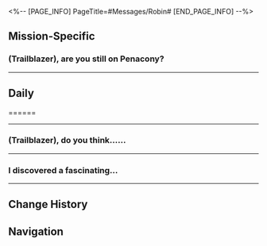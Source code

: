 <%-- [PAGE_INFO]
PageTitle=#Messages/Robin#
[END_PAGE_INFO] --%>
{{Messages Infobox
|id        = 1309
|image     = Character Robin Icon.png
|type      = Character
|sender    = Robin
|signature = Let's share our wings with one another.
|faction   = Penacony
}}

==Mission-Specific==
===(Trailblazer), are you still on Penacony?===
{{Messages
|start_condition = 
|text =
:'''Robin:''' (Trailblazer), are you still on Penacony?
:'''Robin:''' I have a favor to ask...
:{Choice} Do tell.
::'''(Trailblazer):''' I am
::'''(Trailblazer):''' What is it?
:{Choice} Not there right now.
::'''(Trailblazer):''' I'm not there right now
::'''(Trailblazer):''' Wait for me to return if it's not urgent
:'''Robin:''' Ah, actually... it's about the Grand Theater
:'''Robin:''' You may have heard about the Oak Family's past proclamation that guests will be absolutely safe &mdash; that is all thanks to Order's power
:'''Robin:''' But this strength has since almost dissipated on Penacony, which also means that in the present dreams, "death" is not an impossibility
:'''Robin:''' When my older brother and I crashed onto the land back then, I was thrust into unconscious darkness... But when I awoke, I was surrounded by nurses, and my brother was nowhere to be seen
:'''Robin:''' I wanted to know if he was safe, but they refused to tell me... It is out of desperation that I would ask you if you could look for my brother in the Grand Theater
:'''Robin:''' Even a tiny clue would be assuring
:'''Robin:''' I'm now, really
:'''Robin:''' really afraid
:{Choice} Don't worry. Leave it to me.
::'''(Trailblazer):''' Understood
::'''(Trailblazer):''' Leave it to me. I'll think of something
::'''(Trailblazer):''' I'm sure he's fine
:{Choice} Prepare for the worst...
::'''(Trailblazer):''' Got it. I'll help
::'''(Trailblazer):''' But I can't guarantee results
::'''(Trailblazer):''' You'll have to prepare for the worst...
:'''Robin:''' ...
:'''Robin:''' Thank you, (Trailblazer).
:'''Robin:''' I'm eternally thankful
:'''Robin:''' If you find anything, look for me near the ticketing booth
:'''Robin:''' I'll be disguised as an Intellitron dressed in blue formal attire, to avoid the Hounds' noses
:'''Robin:''' Please...
}}
----

==Daily==
======
{{Messages|text=
:'''Robin:''' [[File:Sticker PPG 07 Pom-Pom 01.png|80px]]
:'''Robin:''' (Trailblazer), how's it going?
:{Choice} Pretty good. How about you?
::'''(Trailblazer):''' Pretty good. How about you? Been busy?
::'''Robin:''' The preparation for my performance is almost done, so I'm free today
:{Choice} A superstar is texting me!
::'''(Trailblazer):''' Wow! A message from a superstar! I'm truly honored!
::'''Robin:''' [[File:Sticker PPG 07 Pom-Pom 08.png|80px]]
::'''Robin:''' I'll take that as a joke. There's no need for us to be so formal with each other, right?
:'''Robin:''' Just listened to a blues instrumental called 'Flowerwild.' It's perfect for playing on the Express to help relax. Sharing it with you, hope you like it.
:{Choice} What's the song like?
::'''(Trailblazer):''' What's the song like?
::'''Robin:''' Hmm... It's a song that carries some floral scents
::'''Robin:''' If you listen closely to this piece, it's as if you're amidst a sea of flowers... with windmills turning in the distance and sunlight casting over a maiden's skirt. Truly wondrous
:{Choice} It rings a bell
::'''(Trailblazer):''' It rings a bell
::'''(Trailblazer):''' The Phonograph on the Express has played the song before. The conductor said they caught the scent of flowers after listening to it!
::'''Robin:''' That's right! I feel the same way
::'''Robin:''' Listen closely to this piece, and it's as if you're amidst a sea of flowers... with windmills turning in the distance and sunlight casting over a maiden's skirt. Truly wondrous
::'''Robin:''' By the way, there's something important I need to tell you... It might come as a surprise to you
::{Choice} [[File:Sticker PPG 07 Pom-Pom 07.png|80px]]
::'''(Trailblazer):''' [[File:Sticker PPG 07 Pom-Pom 07.png|80px]]
::'''Robin:''' The location of my upcoming concert isn't far from Penacony, so I took the liberty of having the butler send some VIP concert tickets to the Express Crew...
::'''Robin:''' Because of my tight rehearsal schedule, I didn't give you a heads-up beforehand. Please forgive me
::{Choice} I don't mind at all
:::'''(Trailblazer):''' Thanks, Miss Robin! I wouldn't mind at all!
::{Choice} I'll make time for it!
:::'''(Trailblazer):''' Thanks, Miss Robin! I'll make time for it!
::{Choice} Now everyone is gonna lose sleep!
:::'''(Trailblazer):''' Thanks, Miss Robin! Now everyone's going to be too excited to sleep!
::'''Robin:''' I'll be looking forward to seeing you when I'm onstage
;(All choices lead to the following options)
:{Choice} Your songs are great too
::'''(Trailblazer):''' Your songs are great too. There's something inspiring about them
::'''Robin:''' Thank you! Actually... I often struggle with how to convey my truest emotions to the audience when singing
::'''Robin:''' Hearing you say that puts me at ease. I'll keep pushing forward
:{Choice} Please keep the recommendations coming
::'''(Trailblazer):''' Love the music! Please keep the recommendations coming
::'''Robin:''' Of course!
::'''Robin:''' Next time I come across some good music, I'll make sure to share it with you
:{Choice} I too wanna write songs
::'''(Trailblazer):''' I'm eager to give songwriting a shot as well!
::'''Robin:''' [[File:Sticker PPG 07 Pom-Pom 08.png|80px]]
::'''Robin:''' No problem! We can do it together if you don't mind
:'''Robin:''' By the way, there's something important I need to tell you... It might come as a surprise to you
:{Choice} [[File:Sticker PPG 07 Pom-Pom 07.png|80px]]
:'''(Trailblazer):''' [[File:Sticker PPG 07 Pom-Pom 07.png|80px]]
:'''Robin:''' The location of my upcoming concert isn't far from Penacony, so I took the liberty of having the butler send some VIP concert tickets to the Express Crew...
:'''Robin:''' Because of my tight rehearsal schedule, I didn't give you a heads-up beforehand. Please forgive me
:{Choice} I don't mind at all
::'''(Trailblazer):''' Thanks, Miss Robin! I wouldn't mind at all!
:{Choice} I'll make time for it!
::'''(Trailblazer):''' Thanks, Miss Robin! I'll make time for it!
:{Choice} Now everyone is gonna lose sleep!
::'''(Trailblazer):''' Thanks, Miss Robin! Now everyone's going to be too excited to sleep!
:'''Robin:''' I'll be looking forward to seeing you when I'm onstage
}}
----

===(Trailblazer), do you think......===
{{Messages|text=
:'''Robin:''' (Trailblazer), do you think... a bird with broken wings still has a chance to fly?
:{Choice} There's hope as long as it's alive
::'''(Trailblazer):''' There's hope as long as it's alive
::'''Robin:''' Yes, your thought echoes mine
::'''Robin:''' I saw a little bird with one of its wings broken on the panorama floor a few days ago. My heart went out to it
:{Choice} Hard to say
::'''(Trailblazer):''' It's hard to say. I need to look at it in more detail
::'''Robin:''' Is that so... You are not wrong to think that way. After all, fate isn't predetermined, and a brief occurrence doesn't shape the future
::{Choice} Did something happen?
::'''(Trailblazer):''' Did something happen?
::'''Robin:''' I saw a little bird with a broken wing on the panorama floor a few days ago. My heart went out to it
:'''Robin:''' I brought it back home, hoping it would make a fast recovery
:'''Robin:''' Has my brother told you the story of a little Charmony Dove?
:'''Robin:''' That poor Charmony Dove formed a big part of our childhood and taught us about "making choices" for the first time
:{Choice} I remember the story
::'''(Trailblazer):''' I remember the story. It's a tragic one
:{Choice} No recollection of it whatsoever
::'''(Trailblazer):''' I have no recollection of it whatsoever
::'''Robin:''' Don't worry about it
:'''Robin:''' Looking back now, I realize we only gave it the right to live when we were little, but we had no clue how to ensure its survival thereafter
:'''Robin:''' But then again, who can truly define the rules of life?
:'''Robin:''' Compared to the Charmony Dove which had to learn how to fly from scratch, this little bird is luckier
:'''Robin:''' Hm? Hold on
:{{DIcon|Warning}} Your friend Robin has gone offline
:{Choice} What's wrong
::'''(Trailblazer):''' What's wrong
:{Choice} Something happened to the bird?
::'''(Trailblazer):''' Did something happen to the little bird?
:{Choice} I'm still waiting
::'''(Trailblazer):''' Please get back to me! I'm begging you
:{{DIcon|Warning}} Your friend Robin has come online
:'''Robin:''' So sorry about that! I was so excited when I saw the little bird flap its wings just now, so I immediately rushed over and observed it for a while
:'''Robin:''' Seeing the little bird get better gradually fills me with joy
:'''Robin:''' It feels like I've resolved a regret from my childhood
:{Choice} I'll remember this
::'''(Trailblazer):''' I'll remember this day! Truly a memorable one
::'''Robin:''' Thank you! Without your encouraging words, I'm afraid I would have stopped believing in the little bird's recovery already
:{Choice} The bird seems happy too
::'''(Trailblazer):''' The bird seems happy too. Perhaps, it has its own wishes too
::'''Robin:''' Indeed, I hope the little bird can fly high again. Thanks for your words of encouragement, (Trailblazer)
:'''Robin:''' I've got to go take care of this little bird now
:'''Robin:''' Just wait for my good news~
:'''Robin:''' [[File:Sticker PPG 07 Pom-Pom 03.png|80px]]
}}
----

===I discovered a fascinating...===
{{Messages|text=
:'''Robin:''' I discovered a fascinating accessory shop! Ice cream necklaces, raccoon brooches, sunflower glasses, and monster hairclips~
:'''Robin:''' There are tons of adorable items, some of which are perfect for the Express Crew. If possible... I'd love to pick some for you all
:{Choice} Let's be cute together!
::'''(Trailblazer):''' Yay! Let's be cute together!
::'''Robin:''' [[File:Sticker PPG 07 Pom-Pom 03.png|80px]]
:{Choice} I appreciate your generosity!
::'''(Trailblazer):''' I appreciate your generosity!
::'''Robin:''' No worries. These accessories are all unique and make perfect gifts
:{Choice} Save the cutest one for Mr. Yang!
::'''(Trailblazer):''' Save the cutest one for Mr. Yang!
::'''Robin:''' So Mr. Yang's into cutey stuff deep down, huh?
::'''Robin:''' I have a rough idea of what to pick now!
:'''Robin:''' A baseball bat cheering stick, a clover leaf hairpin with lights, a book-shaped storage box, a mini chef's hat, a vintage paper handbag, and a Clockie mech badge.
:'''Robin:''' (Trailblazer), what do you think of these?
:{Choice} Everyone's going to love them
::'''(Trailblazer):''' Trust me, everyone's going to love them!
::'''Robin:''' Seems like I know a thing or two about the Express Crew now!
::'''Robin:''' [[File:Sticker PPG 07 Pom-Pom 03.png|80px]]
:{Choice} The chef's hat is...
::'''(Trailblazer):''' The chef's hat is...
::'''Robin:''' It's for the conductor
::'''Robin:''' During your time on Penacony, Miss March once told me your conductor. She said the conductor always kept the Express in good order
::'''Robin:''' Most importantly, the conductor can make incredibly tasty dishes and desserts. That's why it didn't take me long to choose the mini chef's hat for the conductor
:{Choice} They sell baseball bats?
::'''(Trailblazer):''' I'm surprised the store sells baseball bats
::'''Robin:''' Actually, I got the store owner to customize it for me
::'''Robin:''' When chatting and flipping through photos, we talked about baseball bats. He thought turning one into a cheer stick was a fun idea, so he agreed to help make one on the spot.
:'''Robin:''' I'm on my way to posting the gifts to you now. Remember to check your mail
}}
----

==Change History==
{{Change History|2.2}}

==Navigation==
{{Messages Navbox}}